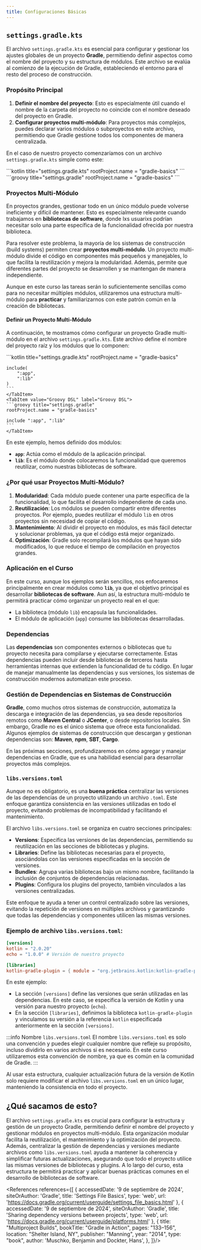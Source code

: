 ```yaml
---
title: Configuraciones Básicas
---
```



<ReadingTime/>

## `settings.gradle.kts`

El archivo `settings.gradle.kts` es esencial para configurar y gestionar los ajustes globales de un proyecto **Gradle**,
permitiendo definir aspectos como el nombre del proyecto y su estructura de módulos. Este archivo se evalúa al comienzo de la ejecución de Gradle, estableciendo el entorno para el resto del proceso de construcción.

### Propósito Principal

1. **Definir el nombre del proyecto**: Esto es especialmente útil cuando el nombre de la carpeta del proyecto no coincide con el nombre deseado del proyecto en Gradle.
2. **Configurar proyectos multi-módulo**: Para proyectos más complejos, puedes declarar varios módulos o subproyectos en este archivo, permitiendo que Gradle gestione todos los componentes de manera centralizada.

En el caso de nuestro proyecto comenzaríamos con un archivo `settings.gradle.kts` simple como este:

<Tabs>
    <TabItem value="Kotlin DSL" label="Kotlin DSL">
    ```kotlin title="settings.gradle.kts"
    rootProject.name = "gradle-basics"
    ```
    </TabItem>
    <TabItem value="Groovy DSL" label="Groovy DSL">
    ```groovy title="settings.gradle"
    rootProject.name = "gradle-basics"
    ```
    </TabItem>
</Tabs>

### Proyectos Multi-Módulo

En proyectos grandes, gestionar todo en un único módulo puede volverse ineficiente y difícil de mantener. Esto es especialmente relevante cuando trabajamos en **bibliotecas de software**, donde lxs usuarixs podrían necesitar solo una parte específica de la funcionalidad ofrecida por nuestra biblioteca.

Para resolver este problema, la mayoría de los sistemas de construcción (build systems) permiten crear **proyectos multi-módulo**. Un proyecto multi-módulo divide el código en componentes más pequeños y manejables, lo que facilita la reutilización y mejora la modularidad. Además, permite que diferentes partes del proyecto se desarrollen y se mantengan de manera independiente.

Aunque en este curso las tareas serán lo suficientemente sencillas como para no necesitar múltiples módulos, utilizaremos una estructura multi-módulo para **practicar** y familiarizarnos con este patrón común en la creación de bibliotecas.

#### Definir un Proyecto Multi-Módulo

A continuación, te mostramos cómo configurar un proyecto Gradle multi-módulo en el archivo `settings.gradle.kts`. Este archivo define el nombre del proyecto raíz y los módulos que lo componen:

<Tabs>
    <TabItem value="Kotlin DSL" label="Kotlin DSL">
    ```kotlin title="settings.gradle.kts"
    rootProject.name = "gradle-basics"

    include(
        ":app",
        ":lib"
    )
    ```
    </TabItem>
    <TabItem value="Groovy DSL" label="Groovy DSL">
    ```groovy title="settings.gradle"
    rootProject.name = "gradle-basics"

    include ":app", ":lib"
    ```
    </TabItem>
</Tabs>

En este ejemplo, hemos definido dos módulos:
- **`app`**: Actúa como el módulo de la aplicación principal.
- **`lib`**: Es el módulo donde colocaremos la funcionalidad que queremos reutilizar, como nuestras bibliotecas de software.

### ¿Por qué usar Proyectos Multi-Módulo?

1. **Modularidad**: Cada módulo puede contener una parte específica de la funcionalidad, lo que facilita el desarrollo independiente de cada uno.
2. **Reutilización**: Los módulos se pueden compartir entre diferentes proyectos. Por ejemplo, puedes reutilizar el módulo `lib` en otros proyectos sin necesidad de copiar el código.
3. **Mantenimiento**: Al dividir el proyecto en módulos, es más fácil detectar y solucionar problemas, ya que el código está mejor organizado.
4. **Optimización**: Gradle solo recompilará los módulos que hayan sido modificados, lo que reduce el tiempo de compilación en proyectos grandes.

### Aplicación en el Curso

En este curso, aunque los ejemplos serán sencillos, nos enfocaremos principalmente en crear módulos como **`lib`**, ya que el objetivo principal es desarrollar **bibliotecas de software**. Aun así, la estructura multi-módulo te permitirá practicar cómo organizar un proyecto real en el que:
- La biblioteca (módulo `lib`) encapsula las funcionalidades.
- El módulo de aplicación (`app`) consume las bibliotecas desarrolladas.

### Dependencias

Las **dependencias** son componentes externos o bibliotecas que tu proyecto necesita para compilarse y ejecutarse correctamente. Estas dependencias pueden incluir desde bibliotecas de terceros hasta herramientas internas que extienden la funcionalidad de tu código. En lugar de manejar manualmente las dependencias y sus versiones, los sistemas de construcción modernos automatizan este proceso.

### Gestión de Dependencias en Sistemas de Construcción

**Gradle**, como muchos otros sistemas de construcción, automatiza la descarga e integración de las dependencias, ya sea desde repositorios remotos como **Maven Central** o **JCenter**, o desde repositorios locales. Sin embargo, Gradle no es el único sistema que ofrece esta funcionalidad.
Algunos ejemplos de sistemas de construcción que descargan y gestionan dependencias son: **Maven**, **npm**, **SBT**, **Cargo**.

En las próximas secciones, profundizaremos en cómo agregar y manejar dependencias en Gradle, que es una habilidad
esencial para desarrollar proyectos más complejos.

### `libs.versions.toml`

Aunque no es obligatorio, es una **buena práctica** centralizar las versiones de las dependencias de un proyecto utilizando un archivo `.toml`. Este enfoque garantiza consistencia en las versiones utilizadas en todo el proyecto, evitando problemas de incompatibilidad y facilitando el mantenimiento.

El archivo `libs.versions.toml` se organiza en cuatro secciones principales:

- **Versions**: Especifica las versiones de las dependencias, permitiendo su reutilización en las secciones de bibliotecas y plugins.
- **Libraries**: Define las bibliotecas necesarias para el proyecto, asociándolas con las versiones especificadas en la sección de versiones.
- **Bundles**: Agrupa varias bibliotecas bajo un mismo nombre, facilitando la inclusión de conjuntos de dependencias relacionadas.
- **Plugins**: Configura los plugins del proyecto, también vinculados a las versiones centralizadas.

Este enfoque te ayuda a tener un control centralizado sobre las versiones, evitando la repetición de versiones en múltiples archivos y garantizando que todas las dependencias y componentes utilicen las mismas versiones.

### Ejemplo de archivo `libs.versions.toml`:

```toml title="gradle/libs.versions.toml"
[versions]
kotlin = "2.0.20"
echo = "1.0.0" # Versión de nuestro proyecto

[libraries]
kotlin-gradle-plugin = { module = "org.jetbrains.kotlin:kotlin-gradle-plugin", version.ref = "kotlin" }
```

En este ejemplo:

- La sección `[versions]` define las versiones que serán utilizadas en las dependencias. En este caso, se especifica la versión de Kotlin y una versión para nuestro proyecto (`echo`).
- En la sección `[libraries]`, definimos la biblioteca `kotlin-gradle-plugin` y vinculamos su versión a la referencia `kotlin` especificada anteriormente en la sección `[versions]`.

:::info Nombre `libs.versions.toml`
El nombre `libs.versions.toml` es solo una convención y puedes elegir cualquier nombre que refleje su propósito,
incluso dividirlo en varios archivos si es necesario. En este curso utilizaremos esta convención de nombre, ya que es
común en la comunidad de Gradle.
:::

Al usar esta estructura, cualquier actualización futura de la versión de Kotlin solo requiere modificar el archivo
`libs.versions.toml` en un único lugar, manteniendo la consistencia en todo el proyecto.

## ¿Qué sacamos de esto?

El archivo `settings.gradle.kts` es crucial para configurar la estructura y gestión de un proyecto Gradle, permitiendo
definir el nombre del proyecto y gestionar módulos en proyectos multi-módulo. Esta organización modular facilita la
reutilización, el mantenimiento y la optimización del proyecto. Además, centralizar la gestión de dependencias y
versiones mediante archivos como `libs.versions.toml` ayuda a mantener la coherencia y simplificar futuras
actualizaciones, asegurando que todo el proyecto utilice las mismas versiones de bibliotecas y plugins. A lo largo del
curso, esta estructura te permitirá practicar y aplicar buenas prácticas comunes en el desarrollo de bibliotecas de
software.

<References references={[
    {
        accessedDate: '9 de septiembre de 2024',
        siteOrAuthor: 'Gradle',
        title: 'Settings File Basics',
        type: 'web',
        url: 'https://docs.gradle.org/current/userguide/settings_file_basics.html'
    },
    {
        accessedDate: '9 de septiembre de 2024',
        siteOrAuthor: 'Gradle',
        title: 'Sharing dependency versions between projects',
        type: 'web',
        url: 'https://docs.gradle.org/current/userguide/platforms.html'
    },
    {
        title: "Multiproject Builds",
        bookTitle: "Gradle in Action",
        pages: "133–156",
        location: "Shelter Island, NY",
        publisher: "Manning",
        year: "2014",
        type: "book",
        author: 'Muschko, Benjamin and Dockter, Hans',
    },
]}/>
